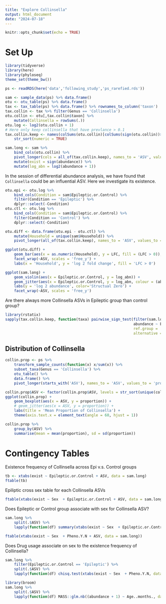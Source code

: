 ```yaml
---
title: "Explore Collinsella"
output: html_document
date: "2024-07-18"
---
```


```r
knitr::opts_chunk$set(echo = TRUE)
```

# Set Up

```r
library(tidyverse)
library(here)
library(phyloseq)
theme_set(theme_bw())

ps <- readRDS(here('data','following_study','ps_rarefied.rds'))

sam <- sample_data(ps) %>% data.frame()
otu <- otu_table(ps) %>% data.frame()
tax <- tax_table(ps) %>% data.frame() %>% rownames_to_column('taxon')
tax.collin <- tax %>% filter(Genus == 'Collinsella')
otu.collin <- otu[,tax.collin$taxon] %>% 
    mutate(Collinsella = rowSums(.))
otu.log <- log2(otu.collin + 1)
# Here only keep collinsella that have prevlance > 0.1
tax.collin.keep <- names(colSums(otu.collin)[colSums(sign(otu.collin))>=10]) %>% 
    str_sort(numeric = TRUE)

sam.long <- sam %>%
    bind_cols(otu.collin) %>% 
    pivot_longer(cols = all_of(tax.collin.keep), names_to = 'ASV', values_to = 'abundance') %>% 
    mutate(exist = sign(abundance)) %>% 
    mutate(log_abn = log2(abundance + 1))
```

In the session of differential abundance analysis, we have found that `Collinsella` could be an influential ASV. Here we investigate its existence.

```r
otu.epi <- otu.log %>%
    bind_cols(Condition = sam$Epileptic.or.Control) %>% 
    filter(Condition == 'Epileptic') %>% 
    dplyr::select(-Condition)
otu.ctl <- otu.log %>% 
    bind_cols(Condition = sam$Epileptic.or.Control) %>% 
    filter(Condition == 'Control') %>% 
    dplyr::select(-Condition)

otu.diff <- data.frame(otu.epi - otu.ctl) %>%
    mutate(Household = unique(sam$Household)) %>% 
    pivot_longer(all_of(tax.collin.keep), names_to = 'ASV', values_to = "LFC")

ggplot(otu.diff) +
    geom_bar(aes(x = as.numeric(Household), y = LFC, fill = (LFC > 0)), stat = 'identity') +
    facet_wrap(~ASV, scales = 'free_y') +
    labs(x = 'Household', y = 'log 2 fold change', fill = 'LFC > 0')

ggplot(sam.long) +
    geom_violin(aes(x = Epileptic.or.Control, y = log_abn)) +
    geom_jitter(aes(x = Epileptic.or.Control, y = log_abn, colour = (abundance == 0)), width = 0.3) +
    labs(y = 'log 2 abundance', color='Structual Zero') +
    facet_wrap(~ASV, scales = 'free_y')
```

Are there always more Collinsella ASVs in Epileptic group than control group?

```r
library(rstatix)
sapply(tax.collin.keep, function(taxa) pairwise_sign_test(filter(sam.long, ASV == taxa),
                                                          abundance ~ Epileptic.or.Control, 
                                                          ref.group = 'Epileptic', 
                                                          alternative = 'greater')) %>% t()
```


## Distribution of Collinsella

```r
collin.prop <- ps %>%
    transform_sample_counts(function(x) x/sum(x)) %>% 
    subset_taxa(Genus == 'Collinsella') %>% 
    otu_table() %>% 
    data.frame() %>% 
    pivot_longer(starts_with('ASV'), names_to = 'ASV', values_to = 'proportion')

collin.prop$ASV <- factor(collin.prop$ASV, levels = str_sort(unique(collin.prop$ASV), numeric = TRUE))
ggplot(collin.prop) +
    geom_boxplot(aes(x = ASV, y = proportion)) +
    # geom_jitter(aes(x = ASV, y = proportion)) +
    labs(title = 'Mean Proportion of Collinsella') +
    theme(axis.text.x = element_text(angle = 60, hjust = 1))
```

```r
collin.prop %>% 
    group_by(ASV) %>%
    summarise(mean = mean(proportion), sd = sd(proportion))
```


# Contingency Tables

Existence frequency of Collinsella across Epi v.s. Control groups

```r
tb <- xtabs(exist ~ Epileptic.or.Control + ASV, data = sam.long) 
ftable(tb)
```

Epiliptic cross sex table for each Collinsella ASVs

```r
ftable(xtabs(exist ~ Sex  + Epileptic.or.Control + ASV, data = sam.long))
```

Does Epileptic or Control group associate with sex for Collinsella ASV?

```r
sam.long %>% 
    split(.$ASV) %>% 
    lapply(function(df) summary(xtabs(exist ~ Sex  + Epileptic.or.Control, data = df)))
```

```r
ftable(xtabs(exist ~ Sex  + Pheno.Y.N + ASV, data = sam.long))
```

Does Drug usage associate on sex to the existence frequency of Collinsella?

```r
sam.long %>% 
    filter(Epileptic.or.Control == 'Epileptic') %>% 
    split(.$ASV) %>% 
    lapply(function(df) chisq.test(xtabs(exist ~ Sex  + Pheno.Y.N, data = df)))
```

```r
library(broom)
sam.long %>%
    split(.$ASV) %>%
    lapply(function(df) MASS::glm.nb((abundance + 1) ~ Age..months., data = df) %>% tidy())
```

